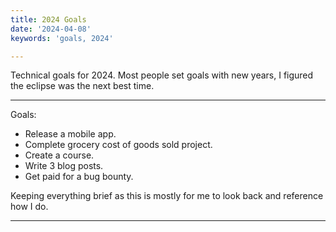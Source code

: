 ```yaml
---
title: 2024 Goals
date: '2024-04-08'
keywords: 'goals, 2024'

---
```


Technical goals for 2024. Most people set goals with new years, I figured the eclipse was the next best time.

---

Goals:
- Release a mobile app.
- Complete grocery cost of goods sold project.
- Create a course.
- Write 3 blog posts.
- Get paid for a bug bounty.

Keeping everything brief as this is mostly for me to look back and reference how I do.

---
